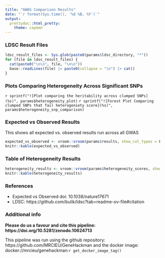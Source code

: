 ```yaml
---
title: "GWAS Comparison Results"
date: "`r format(Sys.time(), '%d %B, %Y')`"
output:
  prettydoc::html_pretty:
    theme: cayman
---
```


### LDSC Result Files


```r
ldsc_result_files <- Sys.glob(paste0(params$ldsc_directory, "*"))
for (file in ldsc_result_files) {
  cat(paste0("\n\n", file, "\n\n"))
  base::readLines(file) |> paste0(collapse = "\n") |> cat()
}

```

### Plots Comparing Heterogeneity Across Significant SNPs

`r sprintf("![Plot comparing the heritability across clumped SNPs](%s)", params$heterogeneity_plot)`
`r sprintf("![Forest Plot Comparing clumped SNPs that fail heterogeniety score](%s)", params$heterogeneity_snp_comparison)`

### Expected vs Observed Results

This shows all expected vs. observed results run across all GWAS
```r
expected_vs_observed <- vroom::vroom(params$results, show_col_types = F)
knitr::kable(expected_vs_observed)
```
### Table of Heterogeneity Results


```r
heterogeneity_results <- vroom::vroom(params$heterogeneity_scores, show_col_types = F)
knitr::kable(heterogeneity_results)
```
### References
* Expected vs Observed doi: 10.1038/nature17671
* LDSC: https://github.com/bulik/ldsc?tab=readme-ov-file#citation

### Additional info

**Please do us a favour and cite this pipeline: https://doi.org/10.5281/zenodo.10624713**

This pipeline was run using the github repository: https://github.com/MRCIEU/GeneHackman
and the docker image: docker://mrcieu/genehackman:`r get_docker_image_tag()`
